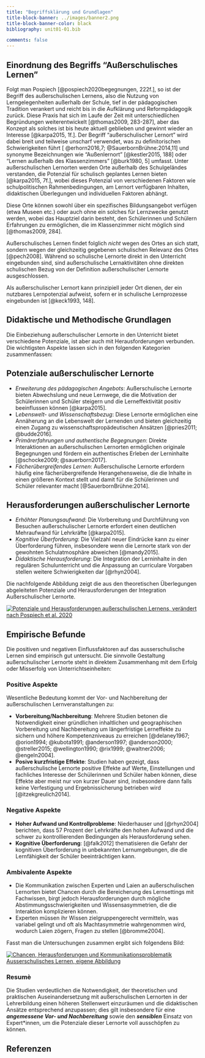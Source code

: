 ```yaml
---
title: "Begriffsklärung und Grundlagen"
title-block-banner: ../images/banner2.png
title-block-banner-color: black
bibliography: unit01-01.bib

comments: false
---
```


## Einordnung des Begriffs "Außerschulisches Lernen"

Folgt man Pospiech [@pospiech2020begegnungen, 222f.], so ist der Begriff des außerschulischen Lernens, also die Nutzung von Lerngelegenheiten außerhalb der Schule, tief in der pädagogischen Tradition verankert und reicht bis in die Aufklärung und Reformpädagogik zurück. Diese Praxis hat sich im Laufe der Zeit mit unterschiedlichen Begründungen weiterentwickelt [@thomas2009, 283-287], aber das Konzept als solches ist bis heute aktuell geblieben und gewinnt wieder an Interesse [@karpa2015, 1f.]. Der Begriff "außerschulischer Lernort" wird dabei breit und teilweise unscharf verwendet, was zu definitorischen Schwierigkeiten führt [ @erhorn2016,7; @SauerbornBrühne:2014,11] und synonyme Bezeichnungen wie "Außenlernort" [@kestler2015, 188] oder "Lernen außerhalb des Klassenzimmers" [@burk1980, 5] umfasst. Unter außerschulischen Lernorten werden Orte außerhalb des Schulgeländes verstanden, die Potenzial für schulisch geplantes Lernen bieten [@karpa2015, 7f.], wobei dieses Potenzial von verschiedenen Faktoren wie schulpolitischen Rahmenbedingungen, am Lernort verfügbaren Inhalten, didaktischen Überlegungen und individuellen Faktoren abhängt.

Diese Orte können sowohl über ein spezifisches Bildungsangebot verfügen (etwa Museen etc.) oder auch ohne ein solches für Lernzwecke genutzt werden, wobei das Hauptziel darin besteht, den Schülerinnen und Schülern Erfahrungen zu ermöglichen, die im Klassenzimmer nicht möglich sind [@thomas2009, 284].

Außerschulisches Lernen findet folglich *nicht* wegen des Ortes an sich statt, sondern wegen der gleichzeitig gegebenen schulischen Relevanz des Ortes [@pech2008]. Während so schulische Lernorte direkt in den Unterricht eingebunden sind, sind außerschulische Lernaktivitäten ohne direkten schulischen Bezug von der Definition außerschulischer Lernorte ausgeschlossen. 

Als außerschulischer Lernort kann prinzipiell jeder Ort dienen, der ein nutzbares Lernpotenzial aufweist, sofern er in schulische Lernprozesse eingebunden ist [@keck1993, 148].

## Didaktische und Methodische Grundlagen
 
Die Einbeziehung außerschulischer Lernorte in den Unterricht bietet verschiedene Potenziale, ist aber auch mit Herausforderungen verbunden. Die wichtigsten Aspekte lassen sich in den folgenden Kategorien zusammenfassen:

## Potenziale außerschulischer Lernorte
- *Erweiterung des pädagogischen Angebots*: Außerschulische Lernorte bieten Abwechslung und neue Lernwege, die die Motivation der Schülerinnen und Schüler steigern und die Lerneffektivität positiv beeinflussen können [@karpa2015].
- L*ebenswelt- und Wissenschaftsbezug*: Diese Lernorte ermöglichen eine Annäherung an die Lebenswelt der Lernenden und bieten gleichzeitig einen Zugang zu wissenschaftspropädeutischen Ansätzen [@pries2011; @budde2016].
- *Primärerfahrungen und authentische Begegnungen*: Direkte Interaktionen an außerschulischen Lernorten ermöglichen originale Begegnungen und fördern ein authentisches Erleben der Lerninhalte [@schocke2009;  @sauerborn2017].
- *Fächerübergreifendes Lernen*: Außerschulische Lernorte erfordern häufig eine fächerübergreifende Herangehensweise, die die Inhalte in einen größeren Kontext stellt und damit für die Schülerinnen und Schüler relevanter macht [@SauerbornBrühne:2014].

## Herausforderungen außerschulischer Lernorte
- *Erhöhter Planungsaufwand*: Die Vorbereitung und Durchführung von Besuchen außerschulischer Lernorte erfordert einen deutlichen Mehraufwand für Lehrkräfte [@karpa2015].
- *Kognitive Überforderung*: Die Vielzahl neuer Eindrücke kann zu einer Überforderung führen, insbesondere wenn die Lernorte stark von der gewohnten Schulatmosphäre abweichen [@mandy2015].
- *Didaktische Herausforderung*: Die Integration der Lerninhalte in den regulären Schulunterricht und die Anpassung an curriculare Vorgaben stellen weitere Schwierigkeiten dar [@rhyn2004].


Die nachfolgende Abbildung zeigt die aus den theoretischen Überlegungen abgeleiteten Potenziale und Herausforderungen der Integration Außerschulischer Lernorte.



[![Potenziale und Herausforderungen außerschulischen Lernens, verändert nach Pospiech et al. 2020](https://mermaid.ink/img/pako:eNplU81u2zAMfhXBQ5AUSIE1WNDUGAasaTsM67BiHbqLL7JFx0RkyqCk_qzIa-w0YJe-SV5stDM37uaDLJEfqY8fxcekcAaSNMloNHrMSCkkDKnqtkqNQwU1jFM1zrWH8XRovdGMOrfgx89wcTWMteaHpbOO27hX5yeL-WLeh-4R3-A-7FFlWf4POXVsgPeg4-Vr-QY4iwR798XidDY7Gbg9FI7MCzbz4-XZfDbABOCALyBnb2ZHR4vxDrFpf7JsRqOMaiRT66Y1sXNhMllWmgogFcmoK3YiRg3qfdz-BvZFFS3KCuptzu_UJTA5DnBwoHaZ0RxNGucx4K3E-AbW4uxppSkK9UmplSr1YWOjf3adU7Dah0ir7trtz7Kk9mDAq-v20khSE2NRBd_HXEIO5O_Ahi7mO3ov56LSZfA5_IirHvgVVuhIW1AfDVDAsH3ahQBbyAOoa11UVnKvAUMfdCXd2j4xcKkrFipAvefiLxrUF8Y2H3DP-wY4FznbY41B6ShvSgCtYKQ-OanhPvSJCFZ6KNPOOtCoFUmaM1DpA7Rk1NqtqFOY1fZXLgy7FyWXPnO3ulXP61jeaTI7s65zvBURhMTLK_9tDFiLjUd_WCnV91U6dN_Io5IyLjV2xdR1JFxLCU4KyiiZJjVwrdHI3HWTkyXdRGVJKlsj1KMNmYzkRqCijLt-oCJJA0eYJrExOsAZ6hXrOklLbb1YwWBw_Hk3y91Ib_4ATCND4Q?type=png)](https://mermaid.live/edit#pako:eNplU81u2zAMfhXBQ5AUSIE1WNDUGAasaTsM67BiHbqLL7JFx0RkyqCk_qzIa-w0YJe-SV5stDM37uaDLJEfqY8fxcekcAaSNMloNHrMSCkkDKnqtkqNQwU1jFM1zrWH8XRovdGMOrfgx89wcTWMteaHpbOO27hX5yeL-WLeh-4R3-A-7FFlWf4POXVsgPeg4-Vr-QY4iwR798XidDY7Gbg9FI7MCzbz4-XZfDbABOCALyBnb2ZHR4vxDrFpf7JsRqOMaiRT66Y1sXNhMllWmgogFcmoK3YiRg3qfdz-BvZFFS3KCuptzu_UJTA5DnBwoHaZ0RxNGucx4K3E-AbW4uxppSkK9UmplSr1YWOjf3adU7Dah0ir7trtz7Kk9mDAq-v20khSE2NRBd_HXEIO5O_Ahi7mO3ov56LSZfA5_IirHvgVVuhIW1AfDVDAsH3ahQBbyAOoa11UVnKvAUMfdCXd2j4xcKkrFipAvefiLxrUF8Y2H3DP-wY4FznbY41B6ShvSgCtYKQ-OanhPvSJCFZ6KNPOOtCoFUmaM1DpA7Rk1NqtqFOY1fZXLgy7FyWXPnO3ulXP61jeaTI7s65zvBURhMTLK_9tDFiLjUd_WCnV91U6dN_Io5IyLjV2xdR1JFxLCU4KyiiZJjVwrdHI3HWTkyXdRGVJKlsj1KMNmYzkRqCijLt-oCJJA0eYJrExOsAZ6hXrOklLbb1YwWBw_Hk3y91Ib_4ATCND4Q)


## Empirische Befunde
Die positiven und negativen Einflussfaktoren auf das ausserschulische Lernen sind empirisch gut untersucht. Die sinnvolle Gestaltung außerschulischer Lernorte steht in direktem Zusammenhang mit dem Erfolg oder Misserfolg von Unterrichtseinheiten:

### Positive Aspekte 
Wesentliche Bedeutung kommt der Vor- und Nachbereitung der außerschulischen Lernveranstaltungen zu:

- **Vorbereitung/Nachbereitung**: Mehrere Studien betonen die Notwendigkeit einer gründlichen inhaltlichen und geographischen Vorbereitung und Nachbereitung um längerfristige Lerneffekte zu sichern und höhere Kompetenzniveaus zu erreichen [@delaney1967; @orion1994; @kubota1991; @anderson1997; @anderson2000; @streller2015; @wellington1990; @rix1999; @waltner2006; @engeln2004].
- **Posive kurzfristige Effekte**: Studien haben gezeigt, dass außerschulische Lernorte positive Effekte auf Werte, Einstellungen und fachliches Interesse der Schülerinnen und Schüler haben können, diese Effekte aber meist nur von kurzer Dauer sind, insbesondere dann falls keine Verfestigung und Ergebnissicherung betrieben wird [@itzekgreulich2014].

### Negative Aspekte


- **Hoher Aufwand und Kontrollprobleme**: Niederhauser und [@rhyn2004] berichten, dass 57 Prozent der Lehrkräfte den hohen Aufwand und die schwer zu kontrollierenden Bedingungen als Herausforderung sehen.
- **Kognitive Überforderung**: [@falk2012] thematisieren die Gefahr der kognitiven Überforderung in unbekannten Lernumgebungen, die die Lernfähigkeit der Schüler beeinträchtigen kann.



### Ambivalente Aspekte

- Die Kommunikation zwischen Experten und Laien an außerschulischen Lernorten bietet Chancen durch die Bereicherung des Lernsettings mit Fachwissen, birgt jedoch Herausforderungen durch mögliche Abstimmungsschwierigkeiten und Wissensasymmetrien, die die Interaktion komplizieren können. 
- Experten müssen ihr Wissen zielgruppengerecht vermitteln, was variabel gelingt und oft als Machtasymmetrie wahrgenommen wird, wodurch Laien zögern, Fragen zu stellen [@bromme2004].



Fasst man die Untersuchungen zusammen ergibt sich folgendens Bild:


[![Chancen, Herausforderungen und Kommunikationsproblematik Ausserschulisches Lernen, eigene Abbildung](https://mermaid.ink/img/pako:eNp1VN1q21AMfpWDR0gHYVvDQtPcNWlCx1YYbOtg-ObYlm1RWzY68tKm9G36DL3aXV5sst3E9soMjk-kT3-fdPTghUUE3sIbjR58MgYJZWGaozFjSSGH8cKMA-tgPOlLbyyjDTJw4yNcVSVjbvl-VWQF13Zv1ufz2Xx2MO0Q3-FOOlQcx68hy4Ij4A50tvqgTw-XIUGn3syX0-l5T-0gLCgaZDM7W13Opj2MAAsOIJcfp6en83GLeKw_-vM4GvnkU44U5bZsdVwUcnLyiQQStoIFmd_6ru9KdQm0ReeAlE7zBZiqPIGgogTo7dvWejQyq9RSqJgl6zc9pHQQH__rswQGDFNgdWEicI1PByJIiesD10gBq7DGuRJ2GKNTOzIbG6ZtSkM8bwHl4Jcbv0ipzQSGsHT_nB5AF5UOAAnuUPZPMsC9FE_7pxTMrmLzs40ZpjaWibmyFG2Bbw1I-K5v-JXtHTqyalWnABzblBu-fDrydQVsKxc3U9Hohsy9Uh8DXAROMM9V6EoudGbzrrof2j_W_BCirKbYBGodN8f3sZLWCq-whiW8_0NRZ_u50GBITfOdreKtlndUvlRu3X2egzD28lnXAbc1U-qizgtvGx-drVZPkNYZN0N1rYlI56nHycDeBZZVzf8y8x9Q14BfCFnCVVmC8sagwcDcAOcokmkOHfBw6c1GO4zJrQ7P5KVSY2lXlbY-9hzvn9UhtbNllYOJ2bCtW7erjBPIshrtTbxco1mMdA81u8T3mh3jews9RhDbKhPf03uoUFtJ8e2eQm8hXMHEq8rIClyi1WuYH4QQoRR83a62ZsM9_gWsHJ8o?type=png)](https://mermaid.live/edit#pako:eNp1VN1q21AMfpWDR0gHYVvDQtPcNWlCx1YYbOtg-ObYlm1RWzY68tKm9G36DL3aXV5sst3E9soMjk-kT3-fdPTghUUE3sIbjR58MgYJZWGaozFjSSGH8cKMA-tgPOlLbyyjDTJw4yNcVSVjbvl-VWQF13Zv1ufz2Xx2MO0Q3-FOOlQcx68hy4Ij4A50tvqgTw-XIUGn3syX0-l5T-0gLCgaZDM7W13Opj2MAAsOIJcfp6en83GLeKw_-vM4GvnkU44U5bZsdVwUcnLyiQQStoIFmd_6ru9KdQm0ReeAlE7zBZiqPIGgogTo7dvWejQyq9RSqJgl6zc9pHQQH__rswQGDFNgdWEicI1PByJIiesD10gBq7DGuRJ2GKNTOzIbG6ZtSkM8bwHl4Jcbv0ipzQSGsHT_nB5AF5UOAAnuUPZPMsC9FE_7pxTMrmLzs40ZpjaWibmyFG2Bbw1I-K5v-JXtHTqyalWnABzblBu-fDrydQVsKxc3U9Hohsy9Uh8DXAROMM9V6EoudGbzrrof2j_W_BCirKbYBGodN8f3sZLWCq-whiW8_0NRZ_u50GBITfOdreKtlndUvlRu3X2egzD28lnXAbc1U-qizgtvGx-drVZPkNYZN0N1rYlI56nHycDeBZZVzf8y8x9Q14BfCFnCVVmC8sagwcDcAOcokmkOHfBw6c1GO4zJrQ7P5KVSY2lXlbY-9hzvn9UhtbNllYOJ2bCtW7erjBPIshrtTbxco1mMdA81u8T3mh3jews9RhDbKhPf03uoUFtJ8e2eQm8hXMHEq8rIClyi1WuYH4QQoRR83a62ZsM9_gWsHJ8o)

### Resumè
Die Studien verdeutlichen die Notwendigkeit, der theoretischen und praktischen Auseinandersetzung mit außerschulischen Lernorten in der Lehrerbildung einen höheren Stellenwert einzuräumen und die didaktischen Ansätze entsprechend anzupassen; dies gilt insbesondere für eine _**angemessene Vor- und Nachbereitung**_ sowie den _**sensiblen**_ Einsatz von Expert*innen, um die Potenziale dieser Lernorte voll ausschöpfen zu können.



## Referenzen

